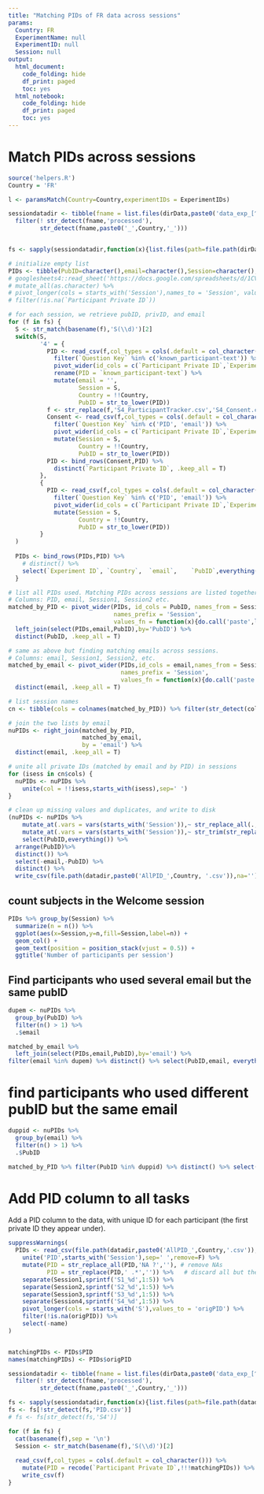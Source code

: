 ```yaml
---
title: "Matching PIDs of FR data across sessions"
params:
  Country: FR
  ExperimentName: null
  ExperimentID: null
  Session: null    
output:
  html_document:
    code_folding: hide
    df_print: paged
    toc: yes
  html_notebook:
    code_folding: hide
    df_print: paged
    toc: yes
---
```


<!-- # This is the Blursday database paper source code. -->
<!-- # This code was used to prepare the following article: -->
<!-- # XXX Ref. to add XXX -->
<!-- # -->
<!-- # The live application of the server can be accessed at  -->
<!-- # https://dnacombo.shinyapps.io/Blursday/ -->
<!-- # This code is publicly available at -->
<!-- # https://github.com/dnacombo/TSDshiny -->

<!-- #     Copyright (C) 2021  Maximilien Chaumon -->
<!-- # -->
<!-- #     This program is free software: you can redistribute it and/or modify -->
<!-- #     it under the terms of the GNU General Public License as published by -->
<!-- #     the Free Software Foundation, either version 3 of the License, or -->
<!-- #     (at your option) any later version. -->
<!-- # -->
<!-- #     This program is distributed in the hope that it will be useful, -->
<!-- #     but WITHOUT ANY WARRANTY; without even the implied warranty of -->
<!-- #     MERCHANTABILITY or FITNESS FOR A PARTICULAR PURPOSE.  See the -->
<!-- #     GNU General Public License for more details. -->
<!-- # -->
<!-- #     You should have received a copy of the GNU General Public License -->
<!-- #     along with this program.  If not, see <http://www.gnu.org/licenses/>. -->

# Match PIDs across sessions


```r
source('helpers.R')
Country = 'FR'

l <- paramsMatch(Country=Country,experimentIDs = ExperimentIDs)

sessiondatadir <- tibble(fname = list.files(dirData,paste0('data_exp_[^\\.]+Session.*$'),include.dirs = T) ) %>%
  filter(! str_detect(fname,'processed'),
         str_detect(fname,paste0('_',Country,'_')))


fs <- sapply(sessiondatadir,function(x){list.files(path=file.path(dirData,x),pattern='S._Welcome.csv|S4_ParticipantTracker.csv',full.names = T)})

# initialize empty list
PIDs <- tibble(PubID=character(),email=character(),Session=character(),`Participant Private ID`=character())
# googlesheets4::read_sheet('https://docs.google.com/spreadsheets/d/1CVhBYlWVuL9G48NgWxaIJ-9o5B7YPfrHGE6T2oVgcQA/edit?ts=5faff96a',sheet = Country) %>%
# mutate_all(as.character) %>%
# pivot_longer(cols = starts_with('Session'),names_to = 'Session', values_to = 'Participant Private ID',names_prefix = 'Session') %>%
# filter(!is.na(`Participant Private ID`))

# for each session, we retrieve pubID, privID, and email
for (f in fs) {
  S <- str_match(basename(f),'S(\\d)')[2]
  switch(S,
         '4' = {
           PID <- read_csv(f,col_types = cols(.default = col_character())) %>%
             filter(`Question Key` %in% c('known_participant-text')) %>%
             pivot_wider(id_cols = c(`Participant Private ID`,`Experiment ID`)  ,names_from = `Question Key`, values_from = Response) %>%
             rename(PID = `known_participant-text`) %>% 
             mutate(email = '',
                    Session = S,
                    Country = !!Country,
                    PubID = str_to_lower(PID))
           f <- str_replace(f,'S4_ParticipantTracker.csv','S4_Consent.csv')
           Consent <- read_csv(f,col_types = cols(.default = col_character())) %>%
             filter(`Question Key` %in% c('PID', 'email')) %>%
             pivot_wider(id_cols = c(`Participant Private ID`,`Experiment ID`)  ,names_from = `Question Key`, values_from = Response) %>%
             mutate(Session = S,
                    Country = !!Country,
                    PubID = str_to_lower(PID))
           PID <- bind_rows(Consent,PID) %>%
             distinct(`Participant Private ID`, .keep_all = T)
         },
         {
           PID <- read_csv(f,col_types = cols(.default = col_character())) %>%
             filter(`Question Key` %in% c('PID', 'email')) %>%
             pivot_wider(id_cols = c(`Participant Private ID`,`Experiment ID`)  ,names_from = `Question Key`, values_from = Response) %>%
             mutate(Session = S,
                    Country = !!Country,
                    PubID = str_to_lower(PID))
         }
  )
  
  PIDs <- bind_rows(PIDs,PID) %>%
    # distinct() %>%
    select(`Experiment ID`,	`Country`,	`email`,	`PubID`,everything())
  }

# list all PIDs used. Matching PIDs across sessions are listed together. Attach email.
# Columns: PID, email, Session1, Session2 etc. 
matched_by_PID <- pivot_wider(PIDs, id_cols = PubID, names_from = Session, values_from = `Participant Private ID`, 
                              names_prefix = 'Session',
                              values_fn = function(x){do.call('paste',list(x,collapse = ' '))}) %>%
  left_join(select(PIDs,email,PubID),by='PubID') %>%
  distinct(PubID, .keep_all = T)

# same as above but finding matching emails across sessions.
# Columns: email, Session1, Session2, etc.
matched_by_email <- pivot_wider(PIDs,id_cols = email,names_from = Session,values_from = `Participant Private ID`, 
                                names_prefix = 'Session',
                                values_fn = function(x){do.call('paste',list(x,collapse = ' '))}) %>%
  distinct(email, .keep_all = T)

# list session names
cn <- tibble(cols = colnames(matched_by_PID)) %>% filter(str_detect(cols,'^Session'))

# join the two lists by email
nuPIDs <- right_join(matched_by_PID,
                     matched_by_email,
                     by = 'email') %>%
  distinct(email, .keep_all = T)

# unite all private IDs (matched by email and by PID) in sessions
for (isess in cn$cols) {
  nuPIDs <- nuPIDs %>% 
    unite(col = !!isess,starts_with(isess),sep=' ')
}

# clean up missing values and duplicates, and write to disk
(nuPIDs <- nuPIDs %>%
    mutate_at(.vars = vars(starts_with('Session')),~ str_replace_all(.,'NA ?','')) %>%
    mutate_at(.vars = vars(starts_with('Session')),~ str_trim(str_replace_all(.,'(\\d{7}) (?:\\d{7} ?)*\\1','\\1'))) %>%
    select(PubID,everything()) %>%
  arrange(PubID)%>%
  distinct()) %>%
  select(-email,-PubID) %>%
  distinct() %>%
  write_csv(file.path(datadir,paste0('AllPID_',Country, '.csv')),na='')

```

## count subjects in the Welcome session

```r
PIDs %>% group_by(Session) %>%
  summarize(n = n()) %>%
  ggplot(aes(x=Session,y=n,fill=Session,label=n)) +
  geom_col() +
  geom_text(position = position_stack(vjust = 0.5)) +
  ggtitle('Number of participants per session')
```

## Find participants who used several email but the same pubID

```r
dupem <- nuPIDs %>%
  group_by(PubID) %>%
  filter(n() > 1) %>%
  .$email

matched_by_email %>%
  left_join(select(PIDs,email,PubID),by='email') %>%
filter(email %in% dupem) %>% distinct() %>% select(PubID,email, everything()) %>%arrange(PubID)
```

# find participants who used different pubID but the same email

```r
duppid <- nuPIDs %>%
  group_by(email) %>%
  filter(n() > 1) %>%
  .$PubID

matched_by_PID %>% filter(PubID %in% duppid) %>% distinct() %>% select(email, PubID, everything()) %>% arrange(email)
```

# Add PID column to all tasks

Add a PID column to the data, with unique ID for each participant (the first private ID they appear under).

```r
suppressWarnings(
  PIDs <- read_csv(file.path(datadir,paste0('AllPID_',Country,'.csv')),col_types = cols()) %>%
    unite('PID',starts_with('Session'),sep=' ',remove=F) %>%
    mutate(PID = str_replace_all(PID,'NA ?',''), # remove NAs
           PID = str_replace(PID,' .*','')) %>%   # discard all but the first PID
    separate(Session1,sprintf('S1_%d',1:5)) %>%
    separate(Session2,sprintf('S2_%d',1:5)) %>%
    separate(Session3,sprintf('S3_%d',1:5)) %>%
    separate(Session4,sprintf('S4_%d',1:5)) %>%
    pivot_longer(cols = starts_with('S'),values_to = 'origPID') %>%
    filter(!is.na(origPID)) %>%
    select(-name)
)


matchingPIDs <- PIDs$PID
names(matchingPIDs) <- PIDs$origPID

sessiondatadir <- tibble(fname = list.files(dirData,paste0('data_exp_[^\\.]+Session.*$'),include.dirs = T) ) %>%
  filter(! str_detect(fname,'processed'),
         str_detect(fname,paste0('_',Country,'_')))

fs <- sapply(sessiondatadir,function(x){list.files(path=file.path(datadir,x),pattern='S._.*.csv',full.names = T)})
fs <- fs[!str_detect(fs,'PID.csv')]
# fs <- fs[str_detect(fs,'S4')]

for (f in fs) {
  cat(basename(f),sep = '\n')
  Session <- str_match(basename(f),'S(\\d)')[2]
  
  read_csv(f,col_types = cols(.default = col_character())) %>%
    mutate(PID = recode(`Participant Private ID`,!!!matchingPIDs)) %>%
    write_csv(f)
}
```

